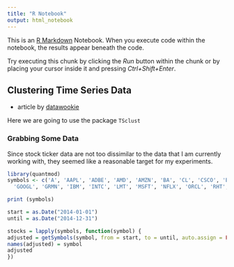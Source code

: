 ```yaml
---
title: "R Notebook"
output: html_notebook
---
```


This is an [R Markdown](http://rmarkdown.rstudio.com) Notebook. When you execute code within the notebook, the results appear beneath the code. 

Try executing this chunk by clicking the *Run* button within the chunk or by placing your cursor inside it and pressing *Ctrl+Shift+Enter*. 

## Clustering Time Series Data

- article by [datawookie](https://datawookie.netlify.com/blog/2017/04/clustering-time-series-data/)

Here we are going to use the package `TSclust`

### Grabbing Some Data

Since stock ticker data are not too dissimilar to the data that I am currently working with, they seemed like a reasonable target for my experiments.

```r
library(quantmod)
symbols <- c('A', 'AAPL', 'ADBE', 'AMD', 'AMZN', 'BA', 'CL', 'CSCO', 'EXPE', 'FB',
  'GOOGL', 'GRMN', 'IBM', 'INTC', 'LMT', 'MSFT', 'NFLX', 'ORCL', 'RHT', 'YHOO')

print (symbols)
```
```r
start = as.Date("2014-01-01")
until = as.Date("2014-12-31")
```

```r
stocks = lapply(symbols, function(symbol) {
adjusted = getSymbols(symbol, from = start, to = until, auto.assign = FALSE)[, 6]
names(adjusted) = symbol
adjusted
})
```

